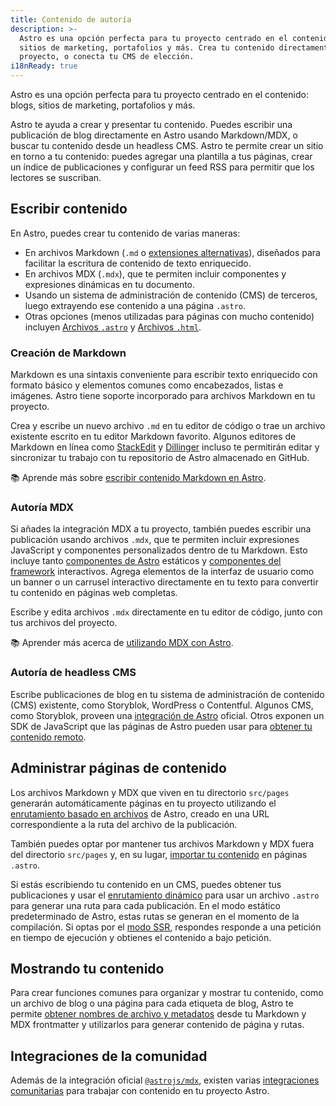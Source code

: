 ```yaml
---
title: Contenido de autoría
description: >-
  Astro es una opción perfecta para tu proyecto centrado en el contenido: blogs,
  sitios de marketing, portafolios y más. Crea tu contenido directamente en tu
  proyecto, o conecta tu CMS de elección.
i18nReady: true
---
```

Astro es una opción perfecta para tu proyecto centrado en el contenido: blogs, sitios de marketing, portafolios y más.

Astro te ayuda a crear y presentar tu contenido. Puedes escribir una publicación de blog directamente en Astro usando Markdown/MDX, o buscar tu contenido desde un headless CMS. Astro te permite crear un sitio en torno a tu contenido: puedes agregar una plantilla a tus páginas, crear un índice de publicaciones y configurar un feed RSS para permitir que los lectores se suscriban.

## Escribir contenido

En Astro, puedes crear tu contenido de varias maneras: 
- En archivos Markdown (`.md` o [extensiones alternativas](/es/guides/markdown-content/)), diseñados para facilitar la escritura de contenido de texto enriquecido.
- En archivos MDX (`.mdx`), que te permiten incluir componentes y expresiones dinámicas en tu documento.
- Usando un sistema de administración de contenido (CMS) de terceros, luego extrayendo ese contenido a una página `.astro`.
- Otras opciones (menos utilizadas para páginas con mucho contenido) incluyen [Archivos `.astro`](/es/basics/astro-pages/#páginas-de-astro) y [Archivos `.html`](/es/basics/astro-pages/#páginas-html).

### Creación de Markdown

Markdown es una sintaxis conveniente para escribir texto enriquecido con formato básico y elementos comunes como encabezados, listas e imágenes. Astro tiene soporte incorporado para archivos Markdown en tu proyecto.

Crea y escribe un nuevo archivo `.md` en tu editor de código o trae un archivo existente escrito en tu editor Markdown favorito. Algunos editores de Markdown en línea como [StackEdit](https://stackedit.io/) y [Dillinger](https://dillinger.io) incluso te permitirán editar y sincronizar tu trabajo con tu repositorio de Astro almacenado en GitHub.

📚 Aprende más sobre [escribir contenido Markdown en Astro](/es/guides/markdown-content/).

### Autoría MDX

Si añades la integración MDX a tu proyecto, también puedes escribir una publicación usando archivos `.mdx`, que te permiten incluir expresiones JavaScript y componentes personalizados dentro de tu Markdown. Esto incluye tanto [componentes de Astro](/es/basics/astro-components/) estáticos y [componentes del framework](/es/guides/framework-components/) interactivos. Agrega elementos de la interfaz de usuario como un banner o un carrusel interactivo directamente en tu texto para convertir tu contenido en páginas web completas.

Escribe y edita archivos `.mdx` directamente en tu editor de código, junto con tus archivos del proyecto.

📚 Aprender más acerca de [utilizando MDX con Astro](/es/guides/integrations-guide/mdx/).

### Autoría de headless CMS

Escribe publicaciones de blog en tu sistema de administración de contenido (CMS) existente, como Storyblok, WordPress o Contentful. Algunos CMS, como Storyblok, proveen una [integración de Astro](https://www.storyblok.com/mp/announcing-storyblok-astro) oficial. Otros exponen un SDK de JavaScript que las páginas de Astro pueden usar para [obtener tu contenido remoto](/es/guides/data-fetching/#fetching-de-datos-desde-un-headless-cms).

## Administrar páginas de contenido

Los archivos Markdown y MDX que viven en tu directorio `src/pages` generarán automáticamente páginas en tu proyecto utilizando el [enrutamiento basado en archivos](/es/guides/routing/) de Astro, creado en una URL correspondiente a la ruta del archivo de la publicación. 

También puedes optar por mantener tus archivos Markdown y MDX fuera del directorio `src/pages` y, en su lugar, [importar tu contenido](/es/guides/markdown-content/#importando-markdown) en páginas `.astro`.

Si estás escribiendo tu contenido en un CMS, puedes obtener tus publicaciones y usar el [enrutamiento dinámico](/es/guides/routing/#rutas-dinámicas) para usar un archivo `.astro` para generar una ruta para cada publicación. En el modo estático predeterminado de Astro, estas rutas se generan en el momento de la compilación. Si optas por el [modo SSR](/es/guides/server-side-rendering/), respondes responde a una petición en tiempo de ejecución y obtienes el contenido a bajo petición.

## Mostrando tu contenido

Para crear funciones comunes para organizar y mostrar tu contenido, como un archivo de blog o una página para cada etiqueta de blog, Astro te permite [obtener nombres de archivo y metadatos](/es/reference/api-reference/#astroglob) desde tu Markdown y MDX frontmatter y utilizarlos para generar contenido de página y rutas.

## Integraciones de la comunidad

Además de la integración oficial [`@astrojs/mdx`](/es/guides/integrations-guide/mdx/), existen varias [integraciones comunitarias](https://astro.build/integrations/css+ui/?q=content) para trabajar con contenido en tu proyecto Astro.
